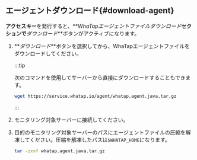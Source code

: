 ## エージェントダウンロード{#download-agent}

**アクセスキー**を発行すると、**_WhaTapエージェントファイルダウンロード_**セクションで**_ダウンロード_**ボタンがアクティブになります。

1.  **_ダウンロード_**ボタンを選択してから、WhaTapエージェントファイルをダウンロードしてください。

    :::tip

    次のコマンドを使用してサーバーから直接にダウンロードすることもできます。

    ```bash
    wget https://service.whatap.io/agent/whatap.agent.java.tar.gz
    ```

    :::

2.  モニタリング対象サーバーに接続してください。

3.  目的のモニタリング対象サーバーのパスにエージェントファイルの圧縮を解凍してください。圧縮を解凍したパスは`$WHATAP_HOME`になります。

    ```bash
    tar -zxvf whatap.agent.java.tar.gz
    ```
